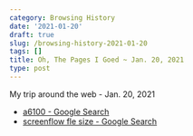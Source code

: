 ```yaml
---
category: Browsing History
date: '2021-01-20'
draft: true
slug: /browsing-history-2021-01-20
tags: []
title: Oh, The Pages I Goed ~ Jan. 20, 2021
type: post
---
```



My trip around the web - Jan. 20, 2021

- [a6100 - Google Search](https://www.google.com/search?client=safari&rls=en&q=a6100&ie=UTF-8&oe=UTF-8)
- [screenflow fle size - Google Search](https://www.google.com/search?client=safari&rls=en&q=screenflow+fle+size&ie=UTF-8&oe=UTF-8)